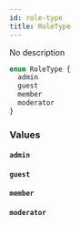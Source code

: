 ```yaml
---
id: role-type
title: RoleType
---
```


No description

```graphql
enum RoleType {
  admin
  guest
  member
  moderator
}
```

### Values

#### `admin`

#### `guest`

#### `member`

#### `moderator`

